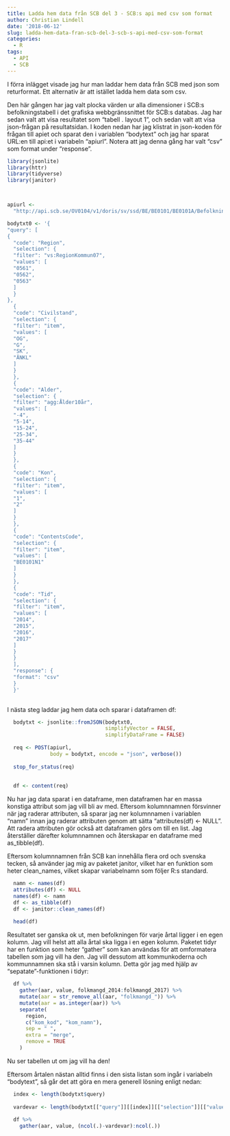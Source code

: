 ```yaml
---
title: Ladda hem data från SCB del 3 - SCB:s api med csv som format
author: Christian Lindell
date: '2018-06-12'
slug: ladda-hem-data-fran-scb-del-3-scb-s-api-med-csv-som-format
categories:
  - R
tags:
  - API
  - SCB
---
```


I förra inlägget visade jag hur man laddar hem data från SCB med json som returformat. Ett alternativ är att istället ladda hem data som csv.

Den här gången har jag valt plocka värden ur alla dimensioner i SCB:s befolkningstabell i det grafiska webbgränssnittet för SCB:s databas. Jag har sedan valt att visa resultatet som "tabell . layout 1", och sedan valt att visa json-frågan på resultatsidan. I koden nedan har jag klistrat in json-koden för frågan till apiet och sparat den i variablen "bodytext" och jag har sparat URL:en till api:et i variabeln "apiurl". Notera att jag denna gång har valt "csv" som format under "response".


```r
library(jsonlite)
library(httr)
library(tidyverse)
library(janitor)



apiurl <-
  "http://api.scb.se/OV0104/v1/doris/sv/ssd/BE/BE0101/BE0101A/BefolkningNy"

bodytxt0 <- '{
"query": [
{
  "code": "Region",
  "selection": {
  "filter": "vs:RegionKommun07",
  "values": [
  "0561",
  "0562",
  "0563"
  ]
  }
},
  {
  "code": "Civilstand",
  "selection": {
  "filter": "item",
  "values": [
  "OG",
  "G",
  "SK",
  "ÄNKL"
  ]
  }
  },
  {
  "code": "Alder",
  "selection": {
  "filter": "agg:Ålder10år",
  "values": [
  "-4",
  "5-14",
  "15-24",
  "25-34",
  "35-44"
  ]
  }
  },
  {
  "code": "Kon",
  "selection": {
  "filter": "item",
  "values": [
  "1",
  "2"
  ]
  }
  },
  {
  "code": "ContentsCode",
  "selection": {
  "filter": "item",
  "values": [
  "BE0101N1"
  ]
  }
  },
  {
  "code": "Tid",
  "selection": {
  "filter": "item",
  "values": [
  "2014",
  "2015",
  "2016",
  "2017"
  ]
  }
  }
  ],
  "response": {
  "format": "csv"
  }
  }'
  
```


I nästa steg laddar jag hem data och sparar i dataframen df:

```r
  bodytxt <- jsonlite::fromJSON(bodytxt0,
                                simplifyVector = FALSE,
                                simplifyDataFrame = FALSE)
  
  req <- POST(apiurl,
              body = bodytxt, encode = "json", verbose())
  
  stop_for_status(req)
  
  
  df <- content(req)

```

Nu har jag data sparat i en dataframe, men dataframen har en massa konstiga attribut som jag vill bli av med. Eftersom kolumnnamnen försvinner när jag raderar attributen, så sparar jag ner kolumnnamen i variablen "namn" innan jag raderar attributen genom att sätta "attributes(df) <- NULL". Att radera attributen gör också att dataframen görs om till en list. Jag återställer därefter kolumnnamnen och återskapar en dataframe med as_tibble(df).

Eftersom kolumnnamnen från SCB kan innehålla flera ord och svenska tecken, så använder jag mig av paketet janitor, vilket har en funktion som heter clean_names, vilket skapar variabelnamn som följer R:s standard.

```r
  
  namn <- names(df)
  attributes(df) <- NULL
  names(df) <- namn
  df <- as_tibble(df)
  df <- janitor::clean_names(df)
  
  head(df)
```

Resultatet ser ganska ok ut, men befolkningen för varje årtal ligger i en egen kolumn. Jag vill helst att alla årtal ska ligga i en egen kolumn. Paketet tidyr har en funktion som heter "gather" som kan användas för att omformatera tabellen som jag vill ha den. Jag vill dessutom att kommunkoderna och kommunnamnen ska stå i varsin kolumn. Detta gör jag med hjälp av "sepatate"-funktionen i tidyr:

```r
  df %>%
    gather(aar, value, folkmangd_2014:folkmangd_2017) %>%
    mutate(aar = str_remove_all(aar, "folkmangd_")) %>%
    mutate(aar = as.integer(aar)) %>%
    separate(
      region,
      c("kom_kod", "kom_namn"),
      sep = " ",
      extra = "merge",
      remove = TRUE
    )

```


Nu ser tabellen ut om jag vill ha den!

Eftersom årtalen nästan alltid finns i den sista listan som ingår i variabeln "bodytext", så går det att göra en mera generell lösning enligt nedan:

```r
  index <- length(bodytxt$query)
  
  vardevar <- length(bodytxt[["query"]][[index]][["selection"]][["values"]]) - 1
  
  df %>% 
    gather(aar, value, (ncol(.)-vardevar):ncol(.))
```


